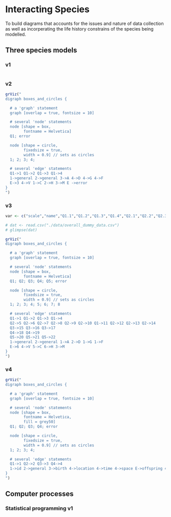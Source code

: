 # Interacting Species {#sppPro}

To build diagrams that accounts for the issues and nature of data collection as well as incorperating the life history constrains of the species being modelled.

## Three species models {.tabset}

### v1

```r

```

### v2

```r
grViz("
digraph boxes_and_circles {

  # a 'graph' statement
  graph [overlap = true, fontsize = 10]

  # several 'node' statements
  node [shape = box,
        fontname = Helvetica]
  Q1; error

  node [shape = circle,
        fixedsize = true,
        width = 0.9] // sets as circles
  1; 2; 3; 4;

  # several 'edge' statements
  Q1->1 Q1->2 Q1->3 Q1->4 
  1->general 2->general 3->A 4->D 4->G 4->F
  E->3 4->V 1->C 2->H 3->M E ->error
}
")
```

### v3

```r
var <- c("scale","name","Q1.1","Q1.2","Q1.3","Q1.4","Q2.1","Q2.2","Q2.3","Q2.4","Q2.5","Q2.6","Q2.7","Q2.8","Q2.9","Q2.10","Q3.1","Q3.2","Q3.3","Q4.1","Q4.2","Q5.1","Q5.2","Q5.3")

# dat <- read.csv("./data/overall_dummy_data.csv")
# glimpse(dat)

grViz("
digraph boxes_and_circles {

  # a 'graph' statement
  graph [overlap = true, fontsize = 10]

  # several 'node' statements
  node [shape = box,
        fontname = Helvetica]
  Q1; Q2; Q3; Q4; Q5; error

  node [shape = circle,
        fixedsize = true,
        width = 0.9] // sets as circles
  1; 2; 3; 4; 5; 6; 7; 8

  # several 'edge' statements
  Q1->1 Q1->2 Q1->3 Q1->4 
  Q2->5 Q2->6 Q2->7 Q2->8 Q2->9 Q2->10 Q1->11 Q2->12 Q2->13 Q2->14
  Q3->15 Q3->16 Q3->17
  Q4->18 Q4->19
  Q5->20 Q5->21 Q5->22
  1->general 2->general 1->A 2->D 1->G 1->F
  E->6 4->V 5->C 6->H 3->M
}
")

```

### v4

```r
grViz("
digraph boxes_and_circles {

  # a 'graph' statement
  graph [overlap = true, fontsize = 10]

  # several 'node' statements
  node [shape = box,
        fontname = Helvetica,
        fill = grey50]
  Q1; Q2; Q3; Q4; error

  node [shape = circle,
        fixedsize = true,
        width = 0.9] // sets as circles
  1; 2; 3; 4;

  # several 'edge' statements
  Q1->1 Q2->2 Q3->3 Q4->4 
  1->id 2->general 3->birth 4->location 4->time 4->space E->offspring 4->sex 1->age 2->size 3->status error->E
}
")
```

## Computer processes {.tabset}

### Statistical programming v1

```r

```

